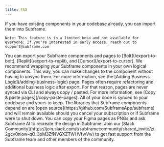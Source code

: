 ```yaml
---
title: FAQ
---
```


<AccordionGroup>
  <Accordion title="Can I import my existing component library?">
    If you have existing components in your codebase already, you can import them into Subframe.

    Note: This feature is in a limited beta and not available for everyone. If you're interested in early access, reach out to support@subframe.com
  </Accordion>
  <Accordion title="How does Subframe integrate with Bolt/Replit/Cursor?">
    You can export your Subframe components and pages to [Bolt](/export-to-bolt), [Replit](/export-to-replit), and [Cursor](/export-to-cursor).
  </Accordion>
  <Accordion title="How do I add logic to my Subframe components?">
    We recommend wrapping your Subframe components in your own logical components. This way, you can make changes to the component without having to unsync them. For more information, see the [Adding Business Logic](/adding-business-logic) page.
  </Accordion>
  <Accordion title="Why do I not see my pages in my codebase after I sync?">
    Pages often require refactoring and additional business logic after export. For that reason, pages are never synced via CLI and always copy / pasted. For more information, see [Copy & paste pages](/copy-paste-pages).
  </Accordion>
  <Accordion title="Will my code keep working if I cancel my subscription?">
    All of your code is synced to your codebase and yours to keep. The libraries that Subframe components depend on are [open source](https://github.com/SubframeApp/subframe) and will remain available should you cancel your subscription or if Subframe were to shut down.
  </Accordion>
  <Accordion title="Can I import my designs from Figma?">
    You can copy your Figma pages as PNGs and ask Subframe AI to recreate the design in Subframe.
  </Accordion>
  <Accordion title="How can I get support?">
    Join our [Slack Community](https://join.slack.com/t/subframecommunity/shared_invite/zt-2gcv0nlow-qO_3pM3ZfNVGXZTWHVfwVw) to get fast support from the Subframe team and other members of the community.
  </Accordion>
</AccordionGroup>
